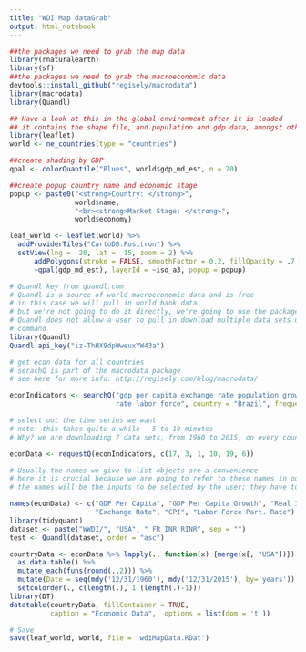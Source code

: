```yaml
---
title: "WDI Map dataGrab"
output: html_notebook
---
```




```r
##the packages we need to grab the map data
library(rnaturalearth)
library(sf)
##the packages we need to grab the macroeconomic data
devtools::install_github("regisely/macrodata")
library(macrodata)
library(Quandl)
```

```r
## Have a look at this in the global environment after it is loaded
## it contains the shape file, and population and gdp data, amongst other things
library(leaflet)
world <- ne_countries(type = "countries")

##create shading by GDP
qpal <- colorQuantile("Blues", world$gdp_md_est, n = 20)

##create popup country name and economic stage
popup <- paste0("<strong>Country: </strong>", 
                world$name, 
                "<br><strong>Market Stage: </strong>", 
                world$economy)

leaf_world <- leaflet(world) %>%
  addProviderTiles("CartoDB.Positron") %>% 
  setView(lng =  20, lat =  15, zoom = 2) %>%
      addPolygons(stroke = FALSE, smoothFactor = 0.2, fillOpacity = .7, color =
      ~qpal(gdp_md_est), layerId = ~iso_a3, popup = popup)

```

```r

# Quandl key from quandl.com
# Quandl is a source of world macroeconomic data and is free
# in this case we will pull in world bank data
# but we're not going to do it directly, we're going to use the package called "macrodata" to do so. why? 
# Quandl does not allow a user to pull in download multiple data sets on multiple countries with one
# command
library(Quandl)
Quandl.api_key("iz-ThHX9dpWweuxYW43a")

# get econ data for all countries
# serachQ is part of the macrodata package
# see here for more info: http://regisely.com/blog/macrodata/

econIndicators <- searchQ("gdp per capita exchange rate population growth consumer price index real interest
                          rate labor force", country = "Brazil", frequency = "annual", database = "WWDI")

# select out the time series we want
# note: this takes quite a while - 5 to 10 minutes
# Why? we are downloading 7 data sets, from 1960 to 2015, on every country in the world

econData <- requestQ(econIndicators, c(17, 3, 1, 10, 19, 6))

# Usually the names we give to list objects are a convenience
# here it is crucial because we are going to refer to these names in our flexdashboard
# the names will be the inputs to be selected by the user; they have to match exactly

names(econData) <- c("GDP Per Capita", "GDP Per Capita Growth", "Real Interest Rate", 
                     "Exchange Rate", "CPI", "Labor Force Part. Rate")
library(tidyquant)
dataset <- paste("WWDI/", "USA", "_FR_INR_RINR", sep = "")
test <- Quandl(dataset, order = "asc")

countryData <- econData %>% lapply(., function(x) {merge(x[, "USA"])}) %>%
  as.data.table() %>%
  mutate_each(funs(round(.,2))) %>% 
  mutate(Date = seq(mdy('12/31/1960'), mdy('12/31/2015'), by='years')) %>% 
  setcolorder(., c(length(.), 1:(length(.)-1)))
library(DT)
datatable(countryData, fillContainer = TRUE, 
          caption = "Economic Data",  options = list(dom = 't'))
```



```r
# Save
save(leaf_world, world, file = 'wdiMapData.RDat')
```

